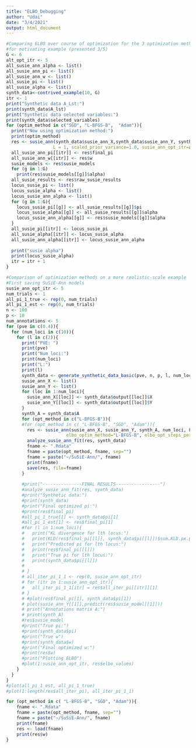 ```yaml
---
title: "ELBO_Debugging"
author: "Udai"
date: "3/4/2021"
output: html_document
---
```


```r
#Comparing ELBO over course of optimization for the 3 optimization methods
#for motivating example (presented 3/5)
G <- 6
alt_opt_itr <- 5
all_susie_ann_alpha <- list()
all_susie_ann_pi <- list()
all_susie_ann_w <- list()
all_susie_pi <- list()
all_susie_alpha <- list()
synth_data<-contrived_example(10, G)
itr <- 1
print("Synthetic data A_Lst:")
print(synth_data$A_lst)
print("Synthetic data selected variables:")
print(synth_data$selected_variables)
for (optim_method in c("SGD", "L-BFGS-B",  "Adam")){
  print("Now using optimization method:")
  print(optim_method)
  res <- susie_ann(synth_data$susie_ann_X,synth_data$susie_ann_Y, synth_data$A_lst, G, FALSE, G,
                  L = 1, scaled_prior_variance=1.0, susie_ann_opt_itr=alt_opt_itr, elbo_optim_method=optim_method)
  all_susie_ann_pi[[itr]] <- res$final_pi
  all_susie_ann_w[[itr]] <- res$w
  susie_models <- res$susie_models
  for (g in 1:G)
    print(res$susie_models[[g]]$alpha)
  all_susie_results <- res$raw_susie_results
  locus_susie_pi <- list()
  locus_susie_alpha <- list()
  locus_susie_ann_alpha <- list()
  for (g in 1:G){
    locus_susie_pi[[g]] <- all_susie_results[[g]]$pi
    locus_susie_alpha[[g]] <- all_susie_results[[g]]$alpha
    locus_susie_ann_alpha[[g]] <- res$susie_models[[g]]$alpha
  }
  all_susie_pi[[itr]] <- locus_susie_pi
  all_susie_alpha[[itr]] <- locus_susie_alpha
  all_susie_ann_alpha[[itr]] <- locus_susie_ann_alpha
  
  print("susie alpha")
  print(locus_susie_alpha)
  itr = itr + 1
}
```


```r
#Comparison of optimization methods on a more realistic-scale example
#First saving SuSiE-Ann models
susie_ann_opt_itr <- 5
num_trials <- 1
all_pi_1_true <- rep(0, num_trials)
all_pi_1_est <- rep(0, num_trials)
n <- 100
p <- 10
num_annotations <- 5
for (pve in c(0.4)){
  for (num_loci in c(10)){
    for (l in c(2)){
      print("PVE: ")
      print(pve)
      print("Num loci:")
      print(num_loci)
      print("L:")
      print(l)
      synth_data <- generate_synthetic_data_basic(pve, n, p, l, num_loci, num_annotations)
      susie_ann_X <- list()
      susie_ann_Y <- list()
      for (loc in 1:num_loci){
        susie_ann_X[[loc]] <- synth_data$output[[loc]]$X
        susie_ann_Y[[loc]] <- synth_data$output[[loc]]$Y
      }
      synth_A = synth_data$A
      for (opt_method in c("L-BFGS-B")){
      #for (opt_method in c( "L-BFGS-B", "SGD", "Adam")){
        res <- susie_ann(susie_ann_X, susie_ann_Y, synth_A, num_loci, FALSE, num_loci, L=l, susie_ann_opt_itr = susie_ann_opt_itr,
                       elbo_optim_method="L-BFGS-B", elbo_opt_steps_per_itr = 10)
        analyze_susie_ann_fit(res, synth_data)
        fname <- ".Rdata"
        fname = paste(opt_method, fname, sep="")
        fname = paste("~/SuSiE-Ann/", fname)
        print(fname)
        save(res, file=fname)
      }
      
      #print("---------------FINAL RESULTS-----------------")
      #analyze_susie_ann_fit(res, synth_data)
      #print("Synthetic data:")
      #print(synth_data)
      #print("Final optimized pi:")
      #print(res$final_pi)
      #all_pi_1_true[1] <- synth_data$pi[1]
      #all_pi_1_est[1] <- res$final_pi[1]
      #for (l in 1:num_loci){
      #   print("KL divergence for lth locus:")
      #   print(KLD(res$final_pi[[l]], synth_data$pi[[l]])$sum.KLD.px.py)
      #   print("Predicted pi for lth locus:")
      #   print(res$final_pi[[l]])
      #   print("True pi for lth locus:")
      #   print(synth_data$pi[[l]])
      #   
      # }
      # all_iter_pi_1_1 <- rep(0, susie_ann_opt_itr)
      # for (itr in 1:susie_ann_opt_itr){
      #   all_iter_pi_1_1[itr] = res$all_iter_pi[[itr]][1]
      # }
      # #plot(res$final_pi[1], synth_data$pi[1])
      # plot(susie_ann_Y[[1]],predict(res$susie_model[[1]]))
      # print("Annotations matrix A:")
      # print(synth_A)
      #res$susie_model
      #print("True pi:")
      #print(synth_data$pi)
      #print("True w")
      #print(synth_data$w)
      #print("Final optimized w:")
      #print(res$w)
      #print("Plotting ELBO")
      #plot(1:susie_ann_opt_itr, res$elbo_values)
    }
  }
}
#plot(all_pi_1_est, all_pi_1_true)
#plot(1:length(res$all_iter_pi), all_iter_pi_1_1)
```

```r
for (opt_method in c( "L-BFGS-B", "SGD", "Adam")){
    fname <- ".Rdata"
    fname = paste(opt_method, fname, sep="")
    fname = paste("~/SuSiE-Ann/", fname)
    print(fname)
    res <- load(fname)
    print(res$w)
}
```


